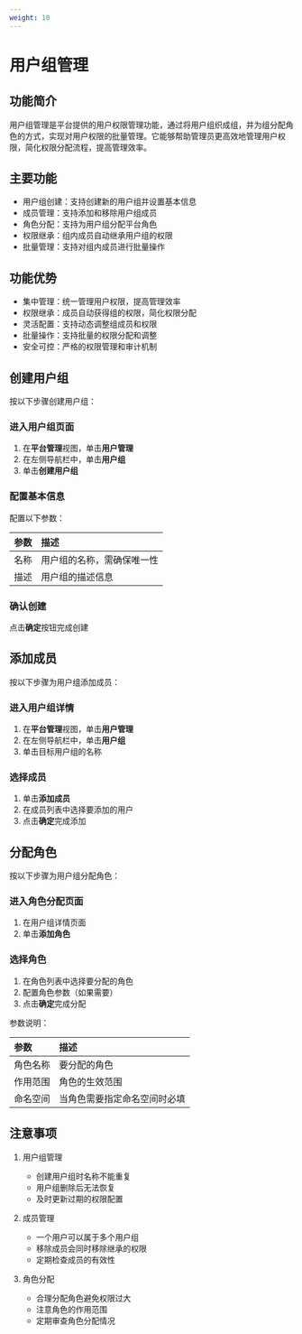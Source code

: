 ```yaml
---
weight: 10
---
```


# 用户组管理

## 功能简介

用户组管理是平台提供的用户权限管理功能，通过将用户组织成组，并为组分配角色的方式，实现对用户权限的批量管理。它能够帮助管理员更高效地管理用户权限，简化权限分配流程，提高管理效率。

## 主要功能

- 用户组创建：支持创建新的用户组并设置基本信息
- 成员管理：支持添加和移除用户组成员
- 角色分配：支持为用户组分配平台角色
- 权限继承：组内成员自动继承用户组的权限
- 批量管理：支持对组内成员进行批量操作

## 功能优势

- 集中管理：统一管理用户权限，提高管理效率
- 权限继承：成员自动获得组的权限，简化权限分配
- 灵活配置：支持动态调整组成员和权限
- 批量操作：支持批量的权限分配和调整
- 安全可控：严格的权限管理和审计机制

## 创建用户组

按以下步骤创建用户组：

<Steps>

### 进入用户组页面

1. 在**平台管理**视图，单击**用户管理**
2. 在左侧导航栏中，单击**用户组**
3. 单击**创建用户组**

### 配置基本信息

配置以下参数：

| 参数 | 描述 |
| :--- | :--- |
| 名称 | 用户组的名称，需确保唯一性 |
| 描述 | 用户组的描述信息 |

### 确认创建

点击**确定**按钮完成创建

</Steps>

## 添加成员

按以下步骤为用户组添加成员：

<Steps>

### 进入用户组详情

1. 在**平台管理**视图，单击**用户管理**
2. 在左侧导航栏中，单击**用户组**
3. 单击目标用户组的名称

### 选择成员

1. 单击**添加成员**
2. 在成员列表中选择要添加的用户
3. 点击**确定**完成添加

</Steps>

## 分配角色

按以下步骤为用户组分配角色：

<Steps>

### 进入角色分配页面

1. 在用户组详情页面
2. 单击**添加角色**

### 选择角色

1. 在角色列表中选择要分配的角色
2. 配置角色参数（如果需要）
3. 点击**确定**完成分配

参数说明：

| 参数 | 描述 |
| :--- | :--- |
| 角色名称 | 要分配的角色 |
| 作用范围 | 角色的生效范围 |
| 命名空间 | 当角色需要指定命名空间时必填 |

</Steps>

## 注意事项

1. 用户组管理
   - 创建用户组时名称不能重复
   - 用户组删除后无法恢复
   - 及时更新过期的权限配置

2. 成员管理
   - 一个用户可以属于多个用户组
   - 移除成员会同时移除继承的权限
   - 定期检查成员的有效性

3. 角色分配
   - 合理分配角色避免权限过大
   - 注意角色的作用范围
   - 定期审查角色分配情况